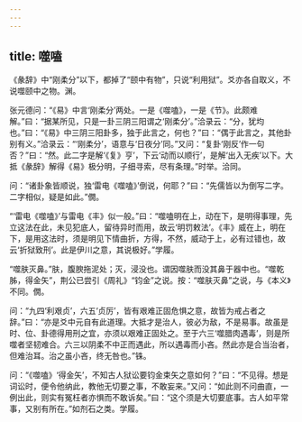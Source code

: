 ```yaml
---
---
---
```

title: 噬嗑
---







《彖辞》中“刚柔分”以下，都掉了“颐中有物”，只说“利用狱”。爻亦各自取义，不说噬颐中之物。渊。

张元德问：“《易》中言‘刚柔分’两处。一是《噬嗑》，一是《节》。此颇难解。”曰：“据某所见，只是一卦三阴三阳谓之‘刚柔分’。”洽录云：“分，犹均也。”曰：“《易》中三阴三阳卦多，独于此言之，何也？”曰：“偶于此言之，其他卦别有义。”洽录云：“‘刚柔分’，语意与‘日夜分’同。”又问：“复卦‘刚反’作一句否？”曰：“然。此二字是解‘《复》亨’，下云‘动而以顺行’，是解‘出入无疾’以下。大抵《彖辞》解得《易》极分明，子细寻索，尽有条理。”时举。洽同。

问：“诸卦象皆顺说，独‘雷电《噬嗑》’倒说，何耶？”曰：“先儒皆以为倒写二字。二字相似，疑是如此。”僩。

“‘雷电《噬嗑》’与雷电《丰》似一般。”曰：“噬嗑明在上，动在下，是明得事理，先立这法在此，未见犯底人，留待异时而用，故云‘明罚敕法’。《丰》威在上，明在下，是用这法时，须是明见下情曲折，方得，不然，威动于上，必有过错也，故云‘折狱致刑’。此是伊川之意，其说极好。”学履。

“噬肤灭鼻。”肤，腹腴拖泥处；灭，浸没也。谓因噬肤而没其鼻于器中也。“噬乾胏，得金矢”，荆公已尝引《周礼》“钧金”之说。按：“噬肤灭鼻”之说，与《本义》不同。僩。

问：“九四‘利艰贞’，六五‘贞厉’，皆有艰难正固危惧之意，故皆为戒占者之辞。”曰：“亦是爻中元自有此道理。大抵才是治人，彼必为敌，不是易事。故虽是时、位、卦德得用刑之宜，亦须以艰难正固处之。至于六三‘噬腊肉遇毒’，则是所噬者坚韧难合。六三以阴柔不中正而遇此，所以遇毒而小吝。然此亦是合当治者，但难治耳。治之虽小吝，终无咎也。”铢。

问：“《噬嗑》‘得金矢’，不知古人狱讼要钧金束矢之意如何？”曰：“不见得。想是词讼时，便令他纳此，教他无切要之事，不敢妄来。”又问：“如此则不问曲直，一例出此，则实有冤枉者亦惧而不敢诉矣。”曰：“这个须是大切要底事。古人如平常事，又别有所在。”如剂石之类。学履。